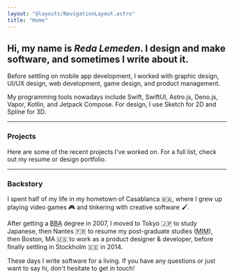 ```yaml
---
layout: "@layouts/NavigationLayout.astro"
title: "Home"
---
```



## Hi, my name is *Reda Lemeden*. I design and make software, and sometimes I write about it.

Before settling on mobile app development, I worked with graphic design, UI/UX design, web development, game design, and product management.

My programming tools nowadays include Swift, SwiftUI, Astro.js, Deno.js, Vapor, Kotlin, and Jetpack Compose. For design, I use Sketch for 2D and Spline for 3D.

---

### Projects

Here are some of the recent projects I've worked on. For a full list, check out my resume or design portfolio.

<ProjectGrid />

---

### Backstory

I spent half of my life in my hometown of Casablanca <span title="Morocco">🇲🇦</span>,
where I grew up playing <span title="Atari, DOS, Nintendo, etc.">video games 🎮</span> and
tinkering with <span title="Macromedia, Adobe, etc.">creative software 🖌</span>.

After getting a <abbr title="Bachelor of Business Administration">BBA</abbr> degree in 2007,
I moved to Tokyo <span title="Japan">🇯🇵</span> to study Japanese,
then Nantes <span title="France">🇫🇷</span> to resume my post-graduate studies (<abbr title="Master in Management">MIM</abbr>),
then Boston, MA <span title="USA">🇺🇸</span> to work as a product designer & developer,
before finally settling in Stockholm <span title="Sweden">🇸🇪</span> in 2014. 

These days I write software for a living. If you have any questions or just want to say hi, don't hesitate to get in touch!

